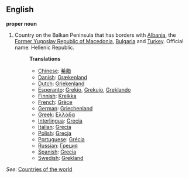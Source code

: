 ==English==

'''proper noun'''

# Country on the Balkan Peninsula that has borders with [[Albania]], the [[Former Yugoslav Republic of Macedonia]], [[Bulgaria]] and [[Turkey]]. Official name: Hellenic Republic.
#:'''Translations'''
#:*[[Chinese]]: [[希腊]]
#:*[[Danish]]: [[Grækenland]]
#:*[[Dutch]]: [[Griekenland]]
#:*[[Esperanto]]: [[Grekio]], [[Grekujo]], [[Greklando]]
#:*[[Finnish]]: [[Kreikka]]
#:*[[French]]: [[Grèce]]
#:*[[German]]: [[Griechenland]]
#:*[[Greek]]: [[Ελλάδα]]
#:*[[Interlingua]]: [[Grecia]]
#:*[[Italian]]: [[Grecia]]
#:*[[Polish]]: [[Grecja]]
#:*[[Portuguese]]: [[Grécia]]
#:*[[Russian]]: [[Греция]]
#:*[[Spanish]]: [[Grecia]]
#:*[[Swedish]]: [[Grekland]]

''See'': [[Countries of the world]]
